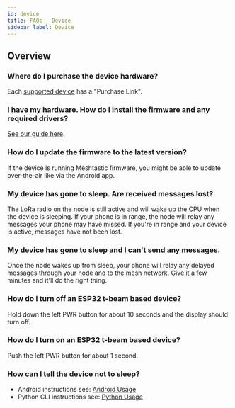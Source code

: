 ```yaml
---
id: device
title: FAQs - Device
sidebar_label: Device
---
```


## Overview

### Where do I purchase the device hardware?

Each [supported device](/docs/hardware/supported/tbeam) has a "Purchase Link".

### I have my hardware. How do I install the firmware and any required drivers?

[See our guide here](/docs/getting-started/flashing-firmware).

### How do I update the firmware to the latest version?

If the device is running Meshtastic firmware, you might be able to update over-the-air like via the Android app.

### My device has gone to sleep. Are received messages lost?

The LoRa radio on the node is still active and will wake up the CPU when the device is sleeping. If your phone is in range, the node will relay any messages your phone may have missed. If you're in range and your device is active, messages have not been lost.

### My device has gone to sleep and I can't send any messages.

Once the node wakes up from sleep, your phone will relay any delayed messages through your node and to the mesh network. Give it a few minutes and it'll do the right thing.

### How do I turn off an ESP32 t-beam based device?

Hold down the left PWR button for about 10 seconds and the display should turn off.

### How do I turn on an ESP32 t-beam based device?

Push the left PWR button for about 1 second.

### How can I tell the device not to sleep?

- Android instructions see: [Android Usage](/docs/software/android/android-usage#configuration-options)
- Python CLI instructions see: [Python Usage](/docs/software/python/python-cli#changing-device-settings)
